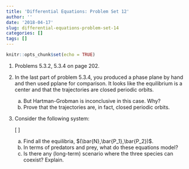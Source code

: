 ```yaml
---
title: 'Differential Equations: Problem Set 12'
author: ''
date: '2018-04-17'
slug: differential-equations-problem-set-14
categories: []
tags: []
---
```


```r
knitr::opts_chunk$set(echo = TRUE)
```

1.  Problems 5.3.2, 5.3.4 on page 202.

1.  In the last part of problem 5.3.4, you produced a phase plane by hand and then used pplane for comparison. It looks like the equilibrium is a center and that the trajectories are closed periodic orbits. 

    a.  But Hartman-Grobman is inconclusive in this case. Why?
    a.  Prove that the trajectories are, in fact, closed periodic orbits. 
    
1.  Consider the following system:

    \[
      \begin{align*}
        N' &= 0.4N(1-N)-0.2NP_1-0.2NP_2 \\
        P_1' &= 0.5NP_1-0.2P_1 \\
        P_2' &= 0.4NP_2-0.05P_1P_2-0.1P_2
      \end{align*}
    \]
    
    a.  Find all the equilibria, $(\bar{N},\bar{P_1},\bar{P_2})$.
    a.  In terms of predators and prey, what do these equations model?
    a.  Is there any (long-term) scenario where the three species can coexist? Explain.
